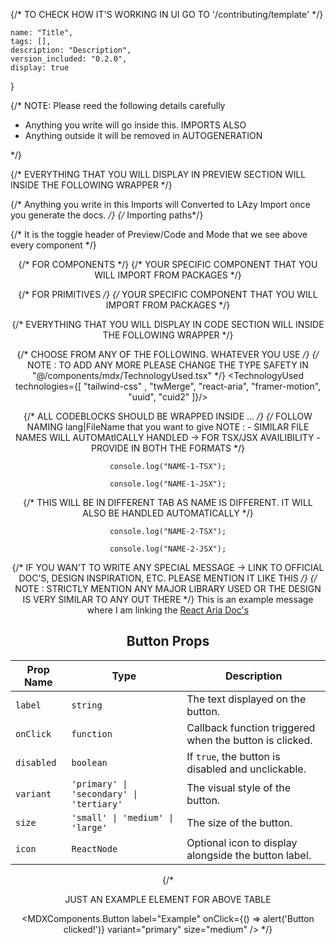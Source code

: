 {/* TO CHECK HOW IT'S WORKING IN UI GO TO '/contributing/template' */}


    name: "Title",
    tags: [],
    description: "Description",
    version_included: "0.2.0",
    display: true
}

{/* 
NOTE: Please reed the following details carefully

- Anything you write will go inside this. IMPORTS ALSO
- Anything outside it will be removed in AUTOGENERATION 

*/}

<Wrapper>
{/* EVERYTHING THAT YOU WILL DISPLAY IN PREVIEW SECTION WILL INSIDE THE FOLLOWING WRAPPER */}

{/* Anything you write in this Imports will Converted to LAzy Import once you generate the docs. */}
<ImportsWrapper>
{/* Importing paths*/}
</ImportsWrapper>

{/* It is the toggle header of Preview/Code and Mode that we see above every component */}
<Header />

<Preview> 
{/* FOR COMPONENTS */}
<ResizableDisplay>
    {/* YOUR SPECIFIC COMPONENT THAT YOU WILL IMPORT FROM PACKAGES */}
</ResizableDisplay>

{/* FOR PRIMITIVES */}
<Display>
    {/* YOUR SPECIFIC COMPONENT THAT YOU WILL IMPORT FROM PACKAGES */}
</Display>
</Preview>

{/* EVERYTHING THAT YOU WILL DISPLAY IN CODE SECTION WILL INSIDE THE FOLLOWING WRAPPER */}
<Implementation>


{/* CHOOSE FROM ANY OF THE FOLLOWING. WHATEVER YOU USE */}
{/* NOTE : TO ADD ANY MORE PLEASE CHANGE THE TYPE SAFETY IN "@/components/mdx/TechnologyUsed.tsx" */}
<TechnologyUsed technologies={[ "tailwind-css" , "twMerge", "react-aria", "framer-motion", "uuid", "cuid2"  ]}/>

{/* ALL CODEBLOCKS SHOULD BE WRAPPED INSIDE <CodeBlock> ... </CodeBlock> */}
<CodeBlock> 
{/* FOLLOW NAMING lang|FileName that you want to give 
    NOTE : - SIMILAR FILE NAMES WILL AUTOMAtICALLY HANDLED -> FOR TSX/JSX AVAILIBILITY
        - PROVIDE IN BOTH THE FORMATS 
*/}
```tsx|Name1
console.log("NAME-1-TSX");
```
```jsx|Name1
console.log("NAME-1-JSX");
```

{/* THIS WILL BE IN DIFFERENT TAB AS NAME IS DIFFERENT. IT WILL ALSO BE HANDLED AUTOMATICALLY */}
```tsx|Name2
console.log("NAME-2-TSX");
```
```jsx|Name2
console.log("NAME-2-JSX");
```
</CodeBlock>


{/* IF YOU WAN'T TO WRITE ANY SPECIAL MESSAGE -> LINK TO OFFICIAL DOC'S, DESIGN INSPIRATION, ETC. PLEASE MENTION IT LIKE THIS */}
{/* NOTE : STRICTLY MENTION ANY MAJOR LIBRARY USED OR THE DESIGN IS VERY SIMILAR TO ANY OUT THERE */}
This is an example message where I am linking the [React Aria Doc's](https://react-spectrum.adobe.com/react-aria/)

## Button Props

| Prop Name    | Type                                     | Description                                            |
| ------------ | -----------------------------------------| ------------------------------------------------------ |
| `label`      | `string`                                 | The text displayed on the button.                      |
| `onClick`    | `function`                               | Callback function triggered when the button is clicked.|
| `disabled`   | `boolean`                                | If `true`, the button is disabled and unclickable.     |
| `variant`    | `'primary' \| 'secondary' \| 'tertiary'` | The visual style of the button.                        |
| `size`       | `'small' \| 'medium' \| 'large'`         | The size of the button.                                |
| `icon`       | `ReactNode`                              | Optional icon to display alongside the button label.   |

{/* 

JUST AN EXAMPLE ELEMENT FOR ABOVE TABLE

<MDXComponents.Button 
  label="Example" 
  onClick={() => alert('Button clicked!')} 
  variant="primary" 
  size="medium" 
/> 
*/}

</Implementation>
</Wrapper>